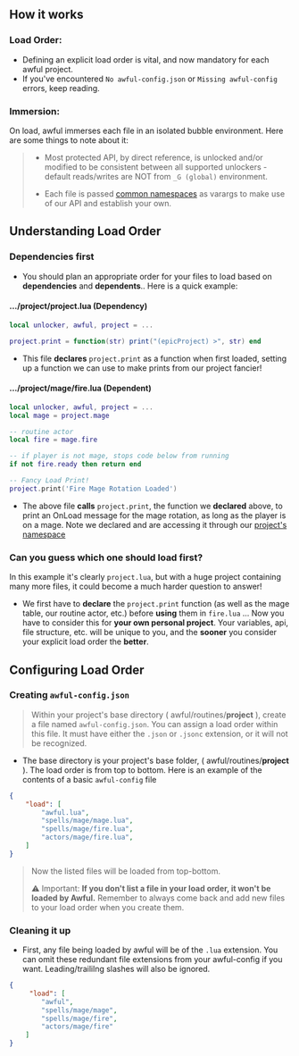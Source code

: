 
## How it works

### Load Order:

- Defining an explicit load order is vital, and now mandatory for each awful project.
- If you've encountered `No awful-config.json` or `Missing awful-config` errors, keep reading.

### Immersion:

On load, awful immerses each file in an isolated bubble environment. Here are some things to note about it:

> - Most protected API, by direct reference, is unlocked and/or modified to be consistent between all supported unlockers - default reads/writes are NOT from `_G (global)` environment.
>
> - Each file is passed [common namespaces](namespaces#common-namespaces) as varargs to make use of our API and establish your own.

## Understanding Load Order

### Dependencies first

- You should plan an appropriate order for your files to load based on **dependencies** and **dependents**.. Here is a quick example:

#### .../project/**project.lua** (Dependency)

```lua
local unlocker, awful, project = ...

project.print = function(str) print("(epicProject) >", str) end
```

- This file **declares** `project.print` as a function when first loaded, setting up a function we can use to make prints from our project fancier!

#### .../project/mage/**fire.lua** (Dependent)

```lua
local unlocker, awful, project = ...
local mage = project.mage

-- routine actor
local fire = mage.fire

-- if player is not mage, stops code below from running
if not fire.ready then return end

-- Fancy Load Print!
project.print('Fire Mage Rotation Loaded')
```

- The above file **calls** `project.print`, the function we **declared** above, to print an OnLoad message for the mage rotation, as long as the player is on a mage. Note we declared and are accessing it through our [project's namespace](namespaces#project)

### Can you guess which one should load first?

In this example it's clearly `project.lua`, but with a huge project containing many more files, it could become a much harder question to answer!

- We first have to **declare** the `project.print` function (as well as the mage table, our routine actor, etc.) before **using** them in `fire.lua` ... Now you have to consider this for **your own personal project**. Your variables, api, file structure, etc. will be unique to you, and the **sooner** you consider your explicit load order the **better**.

## Configuring Load Order

### Creating `awful-config.json`

> Within your project's base directory ( awful/routines/**project** ), create a file named `awful-config.json`. You can assign a load order within this file. It must have either the `.json` or `.jsonc` extension, or it will not be recognized.

- The base directory is your project's base folder, ( awful/routines/**project** ). The load order is from top to bottom. Here is an example of the contents of a basic `awful-config` file

```json
{
    "load": [
        "awful.lua",
        "spells/mage/mage.lua",
        "spells/mage/fire.lua",
        "actors/mage/fire.lua",
    ]
}
```

> Now the listed files will be loaded from top-bottom.
>
> ⚠️ Important: **If you don't list a file in your load order, it won't be loaded by Awful.** Remember to always come back and add new files to your load order when you create them.

### Cleaning it up

- First, any file being loaded by awful will be of the `.lua` extension. You can omit these redundant file extensions from your awful-config if you want. Leading/traililng slashes will also be ignored.

```json
{
     "load": [
        "awful",
        "spells/mage/mage",
        "spells/mage/fire",
        "actors/mage/fire"
    ]
}
```
